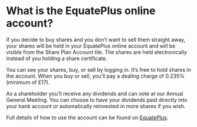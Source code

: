 # What is the EquatePlus online account?

If you decide to buy shares and you don’t want to sell them straight away, your shares will be held in your EquatePlus online account and will be visible from the Share Plan Account tile. The shares are held electronically instead of you holding a share certificate.

You can see your shares, buy, or sell by logging in. It’s free to hold shares in the account. When you buy or sell, you’ll pay a dealing charge of 0.235% (minimum of £17).

As a shareholder you’ll receive any dividends and can vote at our Annual General Meeting. You can choose to have your dividends paid directly into your bank account or automatically reinvested in more shares if you wish.

Full details of how to use the account can be found on [EquatePlus](https://www.equateplus.com).
